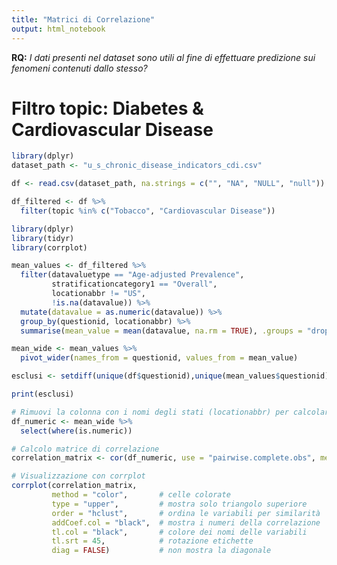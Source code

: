 ```yaml
---
title: "Matrici di Correlazione"
output: html_notebook
---
```


**RQ:** *I dati presenti nel dataset sono utili al fine di effettuare predizione sui fenomeni contenuti dallo stesso?*

# Filtro topic: Diabetes & Cardiovascular Disease

```r
library(dplyr)  
dataset_path <- "u_s_chronic_disease_indicators_cdi.csv"  

df <- read.csv(dataset_path, na.strings = c("", "NA", "NULL", "null"))  

df_filtered <- df %>%   
  filter(topic %in% c("Tobacco", "Cardiovascular Disease")) 
```

```r
library(dplyr)
library(tidyr) 
library(corrplot)

mean_values <- df_filtered %>%
  filter(datavaluetype == "Age-adjusted Prevalence",
         stratificationcategory1 == "Overall",
         locationabbr != "US",
         !is.na(datavalue)) %>%
  mutate(datavalue = as.numeric(datavalue)) %>%
  group_by(questionid, locationabbr) %>%
  summarise(mean_value = mean(datavalue, na.rm = TRUE), .groups = "drop")

mean_wide <- mean_values %>%
  pivot_wider(names_from = questionid, values_from = mean_value)

esclusi <- setdiff(unique(df$questionid),unique(mean_values$questionid))

print(esclusi)

# Rimuovi la colonna con i nomi degli stati (locationabbr) per calcolare la correlazione solo sui numeri
df_numeric <- mean_wide %>%
  select(where(is.numeric))

# Calcolo matrice di correlazione
correlation_matrix <- cor(df_numeric, use = "pairwise.complete.obs", method = "pearson")

# Visualizzazione con corrplot
corrplot(correlation_matrix,
         method = "color",       # celle colorate
         type = "upper",         # mostra solo triangolo superiore
         order = "hclust",       # ordina le variabili per similarità
         addCoef.col = "black",  # mostra i numeri della correlazione
         tl.col = "black",       # colore dei nomi delle variabili
         tl.srt = 45,            # rotazione etichette
         diag = FALSE)           # non mostra la diagonale

```
